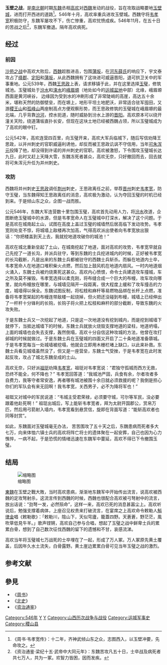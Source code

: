 {{Infobox Military Conflict|
image=|
caption=|
conflict=玉壁之战|
date=546年[[十月|十月]]-546年[[十一月|十一月]]|
place=玉壁（今山西稷山西南）|
result=东魏军未能攻陷玉璧，最终撤军|
combatant1=[[東魏|東魏]]|
combatant2=[[西魏|西魏]]|
commander1=[[高欢|高欢]]|
commander2=[[韦孝宽|韦孝宽]]|
strength1=100000|
strength2=7000|
casualties1=70,000<ref>《北史·齐本纪上第六》：顿军五旬，城不拔，死者七万人，聚为一冢。</ref>|
casualties2=不詳|
}}

'''玉壁之战'''，是[[南北朝|南北朝]]时期[[东魏|东魏]]丞相[[高欢|高欢]]对[[西魏|西魏]]发动的战役，旨在攻取战略要地[[玉璧城遺址|玉壁城]]，进而打开西进的道路<ref>《周书·韦孝宽传》：十二年，齐神武倾山东之众，志图西入，以玉壁冲要，先命攻之。</ref>。546年十月，高欢率重兵进攻玉壁城。西魏守将[[韦孝宽|韦孝宽]]积极防守，东魏军屡攻不下，伤亡惨重，高欢忧愤成疾。546年11月，在五十日的苦战之后<ref>《资治通鉴·梁纪十五·武帝中大同元年》：东魏苦攻凡五十日，士卒战及病死者共七万人，共为一冢。欢智力皆困，因而发疾。</ref>，东魏军撤退。隔年高欢病死。


==经过==
===前因===
[[沙苑之战|沙苑之战]]中高欢大败后，[[西魏|西魏]]趁胜进击，包围[[蒲坂|蒲坂]]，在[[河东薛氏|河东薛氏]]的响应下，宇文泰攻占了[[绛郡|绛郡]]、[[定阳|定阳]]和[[蒲坂|蒲坂]]，从此西魏拥有了这块进可威逼晋阳，退可拱卫关中的军事重地。公元539年，西魏[[王思政|王思政]]上表，请求移镇于此，并在这里选择[[玉璧|玉璧]]，修筑城池。玉璧城处于[[汾水|汾水]]和[[涑水|涑水]]的[[峨眉塬|峨眉塬]]（地处如今的[[运城盆地|运城盆地]]中部）北缘，峨眉塬西面是黄河峡谷， 边缘因为受到水的冲刷形成了非常陡峭的高崖，高达五十余米，堪称天然的防御壁垒，而在塬上，地形平坦土地肥沃，非常适合驻军囤田，又游[[稷王山|稷王山]]和[[孤峰山|孤峰山]]两座制高点方便观察形势，而王思政修筑的玉璧城在峨眉塬的最北端，几乎背靠[[汾河|汾河]]，控水扼道，随时威胁到汾水上游的[[晋阳|晋阳]]。高欢原本可以绕开潼关天险，绕道蒲坂直扑长安，但现在这块土地已经被西魏占领，所以玉璧城成为了高欢的眼中钉。

公元542年，高欢连营四百里，向玉璧开来，高欢大军兵临城下，随后写信劝降王思政，以并州刺史的官职威逼利诱他，却反而被王思政讥讽不守信用，当年[[可朱浑元|可朱浑元]]投降了他，却没得到许诺的并州刺史的官职。高欢被激怒，下令围攻玉璧城长达九日，此时又赶上天降大雪，东魏冻死者甚众，高欢无奈，只好撤回而去，回去就将可朱浑元升任为并州刺史。

===攻防===
西魏将并州刺史[[王思政|王思政]]调任[[荆州|荆州]]刺史，王思政离任之前，举荐[[晋州|晋州]]刺史[[韦孝宽|韦孝宽]]，防守玉璧，当东魏得知王思政离任的消息，高欢极为激动，认为夺回玉璧的时机已经到来。于是倾山东之众，企图一战而胜。 

公元546年，东魏大军连营数十里包围玉璧，高欢首先动用人力，将[[汾水|汾水]]改道，企图断绝玉璧城中的水源，但是韦孝宽命人在玉璧城中打深水，解决了这个问题。于是高欢在城南起土山，试图在高度上盖过玉璧的城墙然后居高临下发动攻势。韦孝宽则处变不惊，将城墙上敌楼再次加高，气得高欢派出使者向韦孝宽放出狠话：“你把楼盖到天上去，我就挖地道攻破你的城池！”

高欢在城北重新垒起了土山，在城南挖起了地道，面对高欢的攻势，韦孝宽早就自己先挖了一道长沟，并派兵驻守，等到东魏的士兵挖进城内的时候，正好被韦孝宽的长沟截断，凡是出来的东魏士兵都被驻守的西魏士兵斩杀。而躲在地道内士卒，韦孝宽命人在地道口堆积柴火点燃，然后加上鼓风机在地道内扇风。一时内地道烟火涌入，东魏士兵被灼烧熏死这甚众。高欢内心愤恨，命令士兵建造攻车撞城，车之所及莫不摧毁。韦孝宽选择以柔克刚，将布缝合成一个巨大的布幔，攻车攻向哪里，就向布幔放在哪里，与城墙见隔开一段距离，很大程度上缓和了攻车撞击的力度，城墙得以保全。东魏试图反制，将松枝和麻杆等易燃物品绑在长杆上点燃，准备将韦孝宽架起的布幔连带敌楼一起烧掉，但火把还没碰到布幔，城墙上已经伸出了一杆杆十分锋利的长钩，长钩子将火把上松枝和麻杆的部分截断，导致东魏的火攻失败。 

于是东魏士兵又一次挖起了地道，只是这一次地道没有挖到城内，而是挖到城墙下就停下，当抵达城墙下的时候，东魏士兵就放火烧毁支撑地道的梁柱，地道坍塌，上面的城墙也会失去支撑，轰然倒塌，高欢十分自信这种攻城的方法，他曾在攻打邺城的时候就做过。于是东魏士兵在玉璧城的四面又开启了二十条地道准备隳城。于是韦孝宽每当一处城墙被挖塌，他就会立即用木栅栏堵上缺口，以此来补救。东魏士兵看见城墙虽然没了，但又是一座营垒，东魏士气受挫，于是韦孝宽在此时发起反攻，攻占了城北东魏垒成的土山。

高欢无奈，只好派[[祖珽|祖珽]]劝降[[韦孝宽|韦孝宽]]，祖珽对韦孝宽说：“君独守孤城而西方无救，恐终不能全，何不降也？” 韦孝宽回答道：“我城池严固，兵食有余，尔者攻者多自费力，我等守者常安逸，再者哪有城池被围十余日就必须救援的呢？我倒是担心你们的军队会有来无回啊！我韦孝宽，关西男子，必不为降将军也！”

祖铤又对城中的军民说道：“韦城主受君荣禄，必须要守城，可尔等军民，没必要跟着他赴死啊！” 祖珽出城后，写上能斩韦孝宽者，拜为太尉开国郡公，赏帛万匹，然后用弓箭射入墙内，韦孝宽看到悬赏信，旋即在背面写道：“能斩高欢者也同等封赏”。

如此，东魏面对玉璧城毫无办法， 苦苦围攻了五十天之后，东魏患病而死者多大七万，向来体恤六镇士兵的高欢将阵亡将士的遗体聚在一起安葬，自己也因为心力憔悴，一病不起，于是恐慌的情绪迅速在东魏军中蔓延，高欢不得已下令撤围玉璧。

==结局==
[[File:玉璧之战东魏将士累累白骨.jpg|缩略图]]

[[東魏|東魏]]在玉壁之戰大敗，当时高欢患病，渐渐地东魏军中开始传出流言，说高欢被西魏的定攻弩射杀，这流言传到西魏的时候，西魏也很配合高欢被弓弩射中的流言，放出话说：“劲弩一发，必然殒命”，这样一来，高欢已死的消息甚嚣尘上。高欢听说后，勉强支撑着病体，上座召见权贵来打破流言，在宴席之上高欢命令敕勒人[[斛律金|斛律金]]唱《敕勒歌》：「敕勒川，陰山下，天似穹廬，籠蓋四野。天蒼蒼，野茫茫，風吹草低見牛羊。」歌声铿锵，高欢自己参与合唱，想起了玉璧之战中鲜卑士兵的累累白骨，想到了自己数次征伐西魏的留下的遗憾和不甘，哀感流涕。

高欢当年将玉璧城七万战死的士卒埋在了一起，形成了万人冢。万人冢原先黄土覆盖，后因年久水土流失，白骨露野。黄土崖边累累白骨可见当年玉璧之战的激烈。

==参考文献==
<div class="references-small">
<references />
</div>

==參見==
* 《[[周书|周书]]》
* 《[[北史|北史]]》
* 《[[资治通鉴|资治通鉴]]》
{{南北朝歷史事件}}

[[Category:546年|Category:546年]]
[[Category:东魏战役|Y]]
[[Category:西魏战役|Y]]
[[Category:山西历次战争与战役|Category:山西历次战争与战役]]
[[Category:运城军事史|Category:运城军事史]]
[[Category:稷山县|Category:稷山县]]